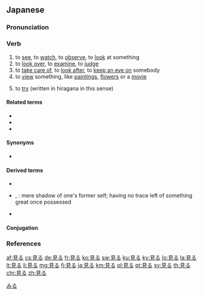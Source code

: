 ==Japanese==
{{ja-kanjitab|み|yomi=kun}}

===Pronunciation===
{{ja-pron|みる|acc=a|yomi=kun|acc_ref=NHK}}

===Verb===
{{ja-verb|type=2|みる|tr=trans}}

# to [[see]], to [[watch]], to [[observe]], to [[look]] at something
# to [[look over]], to [[examine]], to [[judge]]
# to [[take care of]], to [[look after]], to [[keep an eye on]] somebody
# to [[view]] something, like [[painting]]s, [[flower]]s or a [[movie]]
# {{lb|ja|usually after the [[w:Japanese verb conjugation#te form|''te'' form]] of a verb}} to [[try]] (written in hiragana in this sense)
#: {{ja-usex|納豆を食べて'''みません'''か。|^なっとう を たべて'''みません''' か。|Why not '''try''' [to eat] natto?}}

====Related terms====
* {{ja-r|見える|みえる}}
* {{ja-r|診る|みる}}
* {{ja-r|看る|みる}}

====Synonyms====
* {{ja-r|linkto=視聴|視聴する|しちょう する}}

====Derived terms====
* {{ja-r|見せる|みせる}}
* {{ja-r|見る影もない|みる かげ も ない}}, {{ja-r|見る影も無い|みる かげ も ない}}: mere shadow of one's former self; having no trace left of something great once possessed
* {{ja-r|夢を見る|ゆめ を みる}}

====Conjugation====
{{ja-ichi|み}}

===References===
<references />

[[Category:Japanese basic words|みる]]

[[af:見る]]
[[cs:見る]]
[[de:見る]]
[[fr:見る]]
[[ko:見る]]
[[sw:見る]]
[[ku:見る]]
[[ky:見る]]
[[lo:見る]]
[[la:見る]]
[[lt:見る]]
[[li:見る]]
[[mg:見る]]
[[fj:見る]]
[[ja:見る]]
[[km:見る]]
[[pl:見る]]
[[pt:見る]]
[[sv:見る]]
[[th:見る]]
[[chr:見る]]
[[zh:見る]]
